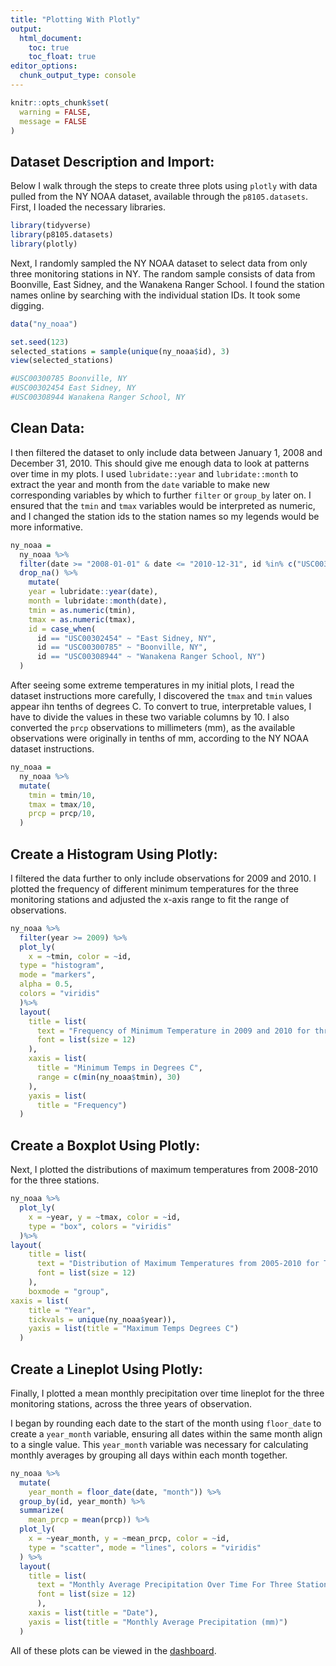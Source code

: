 ```yaml
---
title: "Plotting With Plotly"
output: 
  html_document:
    toc: true
    toc_float: true
editor_options: 
  chunk_output_type: console
---
```

```r

knitr::opts_chunk$set(
  warning = FALSE,
  message = FALSE
)

```


## Dataset Description and Import: 
Below I walk through the steps to create three plots using `plotly` with data pulled from the NY NOAA dataset, available through the `p8105.datasets`. 
First, I loaded the necessary libraries.
```r
library(tidyverse)
library(p8105.datasets)
library(plotly)
```

Next, I randomly sampled the NY NOAA dataset to select data from only three monitoring stations in NY. The random sample consists of data from Boonville, East Sidney, and the Wanakena Ranger School. I found the station names online by searching with the individual station IDs. It took some digging. 
```r
data("ny_noaa")

set.seed(123)
selected_stations = sample(unique(ny_noaa$id), 3)
view(selected_stations)

#USC00300785 Boonville, NY
#USC00302454 East Sidney, NY
#USC00308944 Wanakena Ranger School, NY
```

## Clean Data:
I then filtered the dataset to only include data between January 1, 2008 and December 31, 2010. This should give me enough data to look at patterns over time in my plots. I used `lubridate::year` and `lubridate::month` to extract the year and month from the `date` variable to make new corresponding variables by which to  further `filter` or `group_by` later on. I ensured that the `tmin` and `tmax` variables would be interpreted as numeric, and I changed the station ids to the station names so my legends would be more informative. 
```r
ny_noaa = 
  ny_noaa %>% 
  filter(date >= "2008-01-01" & date <= "2010-12-31", id %in% c("USC00302454", "USC00300785", "USC00308944"))%>% 
  drop_na() %>% 
    mutate(
    year = lubridate::year(date),
    month = lubridate::month(date),
    tmin = as.numeric(tmin),
    tmax = as.numeric(tmax),
    id = case_when(
      id == "USC00302454" ~ "East Sidney, NY",
      id == "USC00300785" ~ "Boonville, NY",
      id == "USC00308944" ~ "Wanakena Ranger School, NY")
  )

```

After seeing some extreme temperatures in my initial plots, I read the dataset instructions more carefully, I discovered the `tmax` and `tmin` values appear ihn tenths of degrees C. To convert to true, interpretable values, I have to divide the values in these two variable columns by 10. I also converted the `prcp ` observations to millimeters (mm), as the available observations were originally in tenths of mm, according to the NY NOAA dataset instructions. 

```r
ny_noaa = 
  ny_noaa %>% 
  mutate(
    tmin = tmin/10,
    tmax = tmax/10, 
    prcp = prcp/10,
  )
```

## Create a Histogram Using Plotly:

I filtered the data further to only include observations for 2009 and 2010. I plotted the frequency of different minimum temperatures for the three monitoring stations and adjusted the x-axis range to fit the range of observations. 
```r

ny_noaa %>% 
  filter(year >= 2009) %>% 
  plot_ly(
    x = ~tmin, color = ~id,
  type = "histogram", 
  mode = "markers", 
  alpha = 0.5, 
  colors = "viridis"
  )%>%
  layout(
    title = list(
      text = "Frequency of Minimum Temperature in 2009 and 2010 for three NY Monitors",
      font = list(size = 12) 
    ),
    xaxis = list(
      title = "Minimum Temps in Degrees C", 
      range = c(min(ny_noaa$tmin), 30)
    ),
    yaxis = list(
      title = "Frequency")
  )
```

## Create a Boxplot Using Plotly:
Next, I plotted the distributions of maximum temperatures from 2008-2010 for the three stations. 

```r
ny_noaa %>%
  plot_ly(
    x = ~year, y = ~tmax, color = ~id,
    type = "box", colors = "viridis"
  )%>%
layout(
    title = list(
      text = "Distribution of Maximum Temperatures from 2005-2010 for Three NY Monitors",
      font = list(size = 12)
    ), 
    boxmode = "group",
xaxis = list(
    title = "Year",
    tickvals = unique(ny_noaa$year)),
    yaxis = list(title = "Maximum Temps Degrees C")
  )
```


## Create a Lineplot Using Plotly:
Finally, I plotted a mean monthly precipitation over time lineplot for the three monitoring stations, across the three years of observation. 

I began by rounding each date to the start of the month using `floor_date` to create a `year_month` variable, ensuring all dates within the same month align to a single value. This `year_month` variable was necessary for calculating monthly averages by grouping all days within each month together. 
```r

ny_noaa %>% 
  mutate(
    year_month = floor_date(date, "month")) %>%
  group_by(id, year_month) %>%
  summarize(
    mean_prcp = mean(prcp)) %>%
  plot_ly(
    x = ~year_month, y = ~mean_prcp, color = ~id,
    type = "scatter", mode = "lines", colors = "viridis"
  ) %>%
  layout(
    title = list(
      text = "Monthly Average Precipitation Over Time For Three Stations",
      font = list(size = 12)
      ),
    xaxis = list(title = "Date"),
    yaxis = list(title = "Monthly Average Precipitation (mm)")
  )

```

All of these plots can be viewed in the [dashboard](dashboard.html).